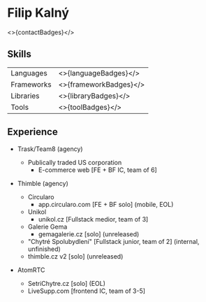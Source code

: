 
# Filip Kalný

<>{contactBadges}</>

## Skills

|             |                         |
|-------------|-------------------------|
| Languages   | <>{languageBadges}</>   |
| Frameworks  | <>{frameworkBadges}</>  |
| Libraries   | <>{libraryBadges}</>    |
| Tools       | <>{toolBadges}</>       |

## Experience

- Trask/Team8 (agency)

  - Publically traded US corporation
    - E-commerce web [FE + BF IC, team of 6]

- Thimble (agency)

  - Circularo
    - app.circularo.com [FE + BF solo] (mobile, EOL)
  - Unikol
    - unikol.cz [Fullstack medior, team of 3]
  - Galerie Gema
    - gemagalerie.cz [solo] (unreleased)
  - "Chytré Spolubydlení" [Fullstack junior, team of 2] (internal, unfinished)
  - thimble.cz v2 [solo] (unreleased)

- AtomRTC
  - SetriChytre.cz [solo] (EOL)
  - LiveSupp.com [frontend IC, team of 3-5]
